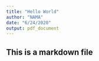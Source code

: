 ```yaml
---
title: "Hello World"
author: "NAMA"
date: "6/24/2020"
output: pdf_document
---
```



## This is a markdown file 
